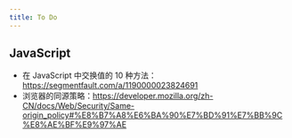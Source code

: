 ```yaml
---
title: To Do
---
```


## JavaScript

- 在 JavaScript 中交换值的 10 种方法：https://segmentfault.com/a/1190000023824691
- 浏览器的同源策略：https://developer.mozilla.org/zh-CN/docs/Web/Security/Same-origin_policy#%E8%B7%A8%E6%BA%90%E7%BD%91%E7%BB%9C%E8%AE%BF%E9%97%AE
